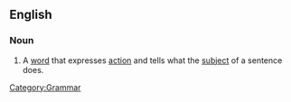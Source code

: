 ==English==

===Noun===
{{en-noun|sg=[[action]] [[verb]]}}

# A [[word]] that expresses [[action]] and tells what the [[subject]] of a sentence does.

[[Category:Grammar]]